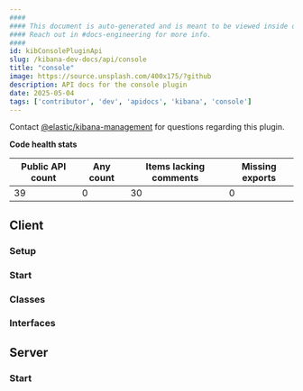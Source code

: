 ```yaml
---
####
#### This document is auto-generated and is meant to be viewed inside our experimental, new docs system.
#### Reach out in #docs-engineering for more info.
####
id: kibConsolePluginApi
slug: /kibana-dev-docs/api/console
title: "console"
image: https://source.unsplash.com/400x175/?github
description: API docs for the console plugin
date: 2025-05-04
tags: ['contributor', 'dev', 'apidocs', 'kibana', 'console']
---
```




Contact [@elastic/kibana-management](https://github.com/orgs/elastic/teams/kibana-management) for questions regarding this plugin.

**Code health stats**

| Public API count  | Any count | Items lacking comments | Missing exports |
|-------------------|-----------|------------------------|-----------------|
| 39 | 0 | 30 | 0 |

## Client

### Setup
<DocDefinitionList data={[consoleObj.client.setup]}/>

### Start
<DocDefinitionList data={[consoleObj.client.start]}/>

### Classes
<DocDefinitionList data={consoleObj.client.classes}/>

### Interfaces
<DocDefinitionList data={consoleObj.client.interfaces}/>

## Server

### Start
<DocDefinitionList data={[consoleObj.server.start]}/>

